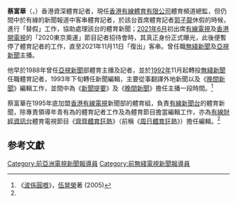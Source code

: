'''蔡富華'''（{{lang-en|Choi Fu Wah}}，{{bd|1964年}}）香港資深體育記者，現任[[香港有線體育有限公司|香港有線體育有限公司]]體育頻道總監，但仍間中於有線的新聞報道中客串體育記者，於該台首席體育記者[[郭子龍|郭子龍]]休假的時候，進行「替假」工作，協助處理該台的體育新聞；[[2021年|2021年]][[6月|6月]]初出席[[有線電視|有線電視]]及[[香港開電視|香港開電視]]的「2020東京奧運」節目記者招待會時，其真正身份正式曝光，此後便暫停了體育記者的工作，直至2021年11月11日「復出」客串。曾任職[[無綫新聞|無綫新聞]]及[[亞視新聞|亞視新聞]]主播。

他早於1988年曾任[[亞視新聞|亞視新聞]]部體育主播及記者，並於[[1992年|1992年]]11月起轉投[[無綫新聞|無綫新聞]]任職體育記者，1993年下旬轉任新聞編輯，主要從事翻譯外地新聞以及《[[無綫電視晚間新聞|晚間新聞]]》編輯工作，並間中為《[[無綫電視新聞提要|新聞提要]]》及《[[無綫電視晚間新聞|晚間新聞]]》擔任主播一段時間。<ref name="book">《[[波係圓嘅|波係圓嘅]]》，[[伍晃榮|伍晃榮]]著 (2005)</ref>

蔡富華在1995年底加盟[[香港有線電視|香港有線電視]]新聞部的體育組，負責[[有線新聞台|有線新聞台]]的體育新聞，除專責領導年青有為的體育記者工作及為體育節目擔當編輯工作，亦為[[有線財經資訊台|有線財經資訊台]]體育電視節目《[[齊齊體育狂熱|齊齊體育狂熱]]》（前稱《[[周日體育狂熱|周日體育狂熱]]》）擔任編輯。<ref name="book"/>

==参考文獻==
<div class="references-small">
<references />
</div>


[[Category:前亞洲電視新聞報導員|Category:前亞洲電視新聞報導員]]
[[Category:前無綫電視新聞報導員|Category:前無綫電視新聞報導員]]
{{HK-bio-stub}}